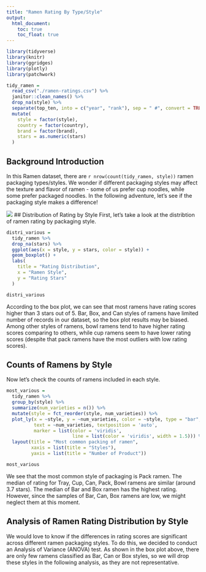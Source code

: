 ```yaml
---
title: "Ramen Rating By Type/Style"
output: 
  html_document:
    toc: true
    toc_float: true
---
```


```r
library(tidyverse)
library(knitr)
library(ggridges)
library(plotly)
library(patchwork)
```

```r
tidy_ramen = 
  read_csv("./ramen-ratings.csv") %>% 
  janitor::clean_names() %>% 
  drop_na(style) %>% 
  separate(top_ten, into = c("year", "rank"), sep = " #", convert = TRUE) %>% 
  mutate(
    style = factor(style),
    country = factor(country),
    brand = factor(brand),
    stars = as.numeric(stars)
  )
```

## Background Introduction 
In this Ramen dataset, there are `r nrow(count(tidy_ramen, style))` ramen packaging types/styles. We wonder if different packaging styles may affect the texture and flavor of ramen - some of us prefer cup noodles, while some prefer packaged noodles. In the following adventure, let's see if the packaging style makes a difference!

![](pictures/package.jpg)
## Distribution of Rating by Style
First, let's take a look at the distribtion of ramen rating by packaging style. 
```r
distri_various = 
  tidy_ramen %>%
  drop_na(stars) %>%
  ggplot(aes(x = style, y = stars, color = style)) + 
  geom_boxplot() +
  labs(
    title = "Rating Distribution",
    x = "Ramen Style",
    y = "Rating Stars"
  )

distri_various
```
According to the box plot, we can see that most ramens have rating scores higher than 3 stars out of 5. Bar, Box, and Can styles of ramens have limited number of records in our dataset, so the box plot results may be biased. Among other styles of ramens, bowl ramens tend to have higher rating scores comparing to others, while cup ramens seem to have lower rating scores (despite that pack ramens have the most outliers with low rating scores). 


## Counts of Ramens by Style
Now let's check the counts of ramens included in each style.
```r
most_various = 
  tidy_ramen %>%
  group_by(style) %>%
  summarize(num_varieties = n()) %>%
  mutate(style = fct_reorder(style, num_varieties)) %>%
  plot_ly(x = ~style, y = ~num_varieties, color = ~style, type = "bar", 
          text = ~num_varieties, textposition = 'auto', 
          marker = list(color = 'viridis', 
                        line = list(color = 'viridis', width = 1.5))) %>% 
  layout(title = "Most common packing of ramen",
         xaxis = list(title = "Styles"),
         yaxis = list(title = "Number of Product")) 

most_various
```

We see that the most common style of packaging is Pack ramen. The median of rating for Tray, Cup, Can, Pack, Bowl ramens are similar (around 3.7 stars). The median of Bar and Box ramen has the highest rating. However, since the samples of Bar, Can, Box ramens are low, we might neglect them at this moment.


## Analysis of Ramen Rating Distribution by Style

We would love to know if the differences in rating scores are significant across different ramen packaging styles. To do this, we decided to conduct an Analysis of Variance (ANOVA) test. As shown in the box plot above, there are only few ramens classified as Bar, Can or Box styles, so we will drop these styles in the following analysis, as they are not representative. 



